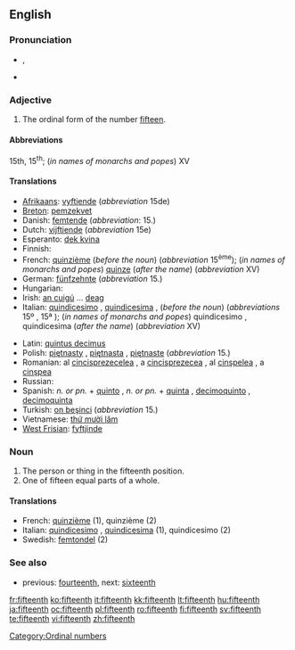 ==English==

===Pronunciation===
* {{IPA|/ˌfɪfˈtiːnθ/}}, {{SAMPA|/%fIf"ti:nT/}}
*: {{rhymes|iːnθ}}
* {{hyphenation|fif|teenth}}

===Adjective===
{{en-adj|-}}

# The ordinal form of the number [[fifteen]].

====Abbreviations====
15th, 15<sup>th</sup>; (''in names of monarchs and popes'') XV

====Translations====
{{trans-top|ordinal form of number fifteen}}
* [[Afrikaans]]: [[vyftiende]] (''abbreviation'' 15de)
* [[Breton]]: [[pemzekvet]]
* Danish: [[femtende]] (''abbreviation'': 15.)
* Dutch: [[vijftiende]] (''abbreviation'' 15e)
* Esperanto: [[dek kvina]]
* Finnish: {{t-|fi|viidestoista}}
* French: [[quinzième]] (''before the noun'') (''abbreviation'' 15<sup>ème</sup>); (''in names of monarchs and popes'') [[quinze]] (''after the name'') (''abbreviation'' XV)
* German: [[fünfzehnte]] (''abbreviation'' 15.)
* Hungarian: {{t+|hu|tizenötödik}}
* Irish: [[an cuigú]] ... [[deag]]
* Italian: [[quindicesimo]] {{m}}, [[quindicesima]] {{f}}, (''before the noun'') (''abbreviations'' 15º {{m}}, 15ª {{f}}); (''in names of monarchs and popes'') quindicesimo {{m}}, quindicesima {{f}} (''after the name'') (''abbreviation'' XV)
{{trans-mid}}
* Latin: [[quintus decimus]]
* Polish: [[piętnasty]] {{m}}, [[piętnasta]] {{f}}, [[piętnaste]] {{n}} (''abbreviation'' 15.)
* Romanian: al [[cincisprezecelea]] {{m}}, a [[cincisprezecea]] {{f}}, al [[cinşpelea]] {{italbrac|m, informal}}, a [[cinşpea]] {{italbrac|f, informal}}
* Russian: {{t|ru|пятнадцатый|tr=p'atnádcatyj|sc=Cyrl}}
* Spanish: ''n. or pn.'' + [[quinto]] {{m}}, ''n. or pn.'' + [[quinta]] {{f}}, [[decimoquinto]] {{m}}, [[decimoquinta]] {{f}}
* Turkish: [[on beşinci]] (''abbreviation'' 15.)
* Vietnamese: [[thứ mười lăm]]
* [[West Frisian]]: [[fyftjinde]]
{{trans-bottom}}

===Noun===
{{en-noun}}

# The person or thing in the fifteenth position.
# One of fifteen equal parts of a whole.

====Translations====

* French: [[quinzième]] {{m|f}} (1), quinzième {{m}} (2)
* Italian: [[quindicesimo]] {{m}}, [[quindicesima]] {{f}} (1), quindicesimo {{m}} (2)
* Swedish: [[femtondel]] (2)

===See also===
*previous: [[fourteenth]], next: [[sixteenth]]

[[Category:Ordinal numbers]]

[[fr:fifteenth]]
[[ko:fifteenth]]
[[it:fifteenth]]
[[kk:fifteenth]]
[[lt:fifteenth]]
[[hu:fifteenth]]
[[ja:fifteenth]]
[[oc:fifteenth]]
[[pl:fifteenth]]
[[ro:fifteenth]]
[[fi:fifteenth]]
[[sv:fifteenth]]
[[te:fifteenth]]
[[vi:fifteenth]]
[[zh:fifteenth]]